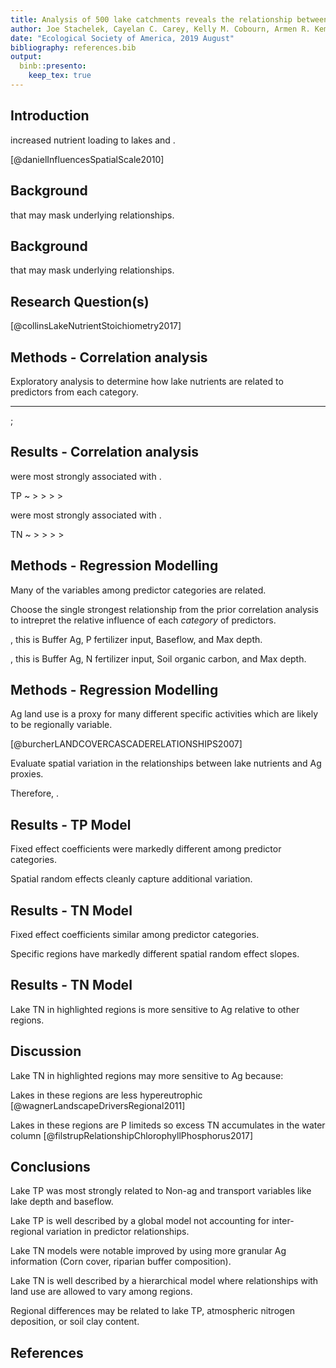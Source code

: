 ```yaml
---
title: Analysis of 500 lake catchments reveals the relationship between crop type, fertilizer and manure inputs and lake nutrient concentrations
author: Joe Stachelek, Cayelan C. Carey, Kelly M. Cobourn, Armen R. Kemanian, Tyler Wagner, Kathleen C. Weathers, Weizhe Weng and Patricia A. Soranno
date: "Ecological Society of America, 2019 August"
bibliography: references.bib
output: 
  binb::presento:
    keep_tex: true
---
```


## Introduction
\small

\alert{Ag land-use is associated with} increased nutrient loading to lakes and \alert{higher nutrient concentrations}.
 
  \begin{figure}
    \includegraphics[width=7cm]{images/daniel_2010.png}
  \end{figure}
 
 \tiny
 [@danielInfluencesSpatialScale2010]
 

## Background
\small

\alert{Ag land-use is an aggregated measure} that may mask underlying relationships.

  \begin{figure}
    \includegraphics[width=11cm]{../../JournalSubmissions/lagos_ag/figures/cdl_vs_nlcd-1.png}
  \end{figure}

## Background
\small

\alert{Ag land-use is an aggregated measure} that may mask underlying relationships.

  \begin{figure}
    \includegraphics[width=11cm]{../../JournalSubmissions/lagos_ag/figures/satellite-1.png}
  \end{figure}

## Research Question(s)
\small

\textbf{Are more granular measures of Ag activity related to lake water quality across hundreds of lakes and their watersheds?}
<!-- \vspace{-1em} -->
\begin{columns}
\begin{column}{0.5\textwidth}
\begin{itemize}[leftmargin=*]
\item \begin{tabular}{cc}
        \raisebox{-.5\height}{\includegraphics[width=0.1\paperwidth]{images/input_key}} & Nutrient inputs
       \end{tabular}
\item \begin{tabular}{cc}
        \raisebox{-.5\height}{\includegraphics[width=0.1\paperwidth]{images/transport_key}} & Nutrient transport
        \end{tabular}
\item \begin{tabular}{cc}
        \raisebox{-.5\height}{\includegraphics[width=0.1\paperwidth]{images/proxy_key}} & Nutrient proxies
        \end{tabular}
\end{itemize}
\end{column}
\begin{column}{0.5\textwidth}
\begin{itemize}[leftmargin=*]
\item \begin{tabular}{cc}
        \raisebox{-.5\height}{\includegraphics[width=0.1\paperwidth]{images/buffer_key}} & Buffer composition
        \end{tabular}
\item \begin{tabular}{cc}
        \raisebox{-.5\height}{\includegraphics[width=0.1\paperwidth]{images/lake_key}} & Lake characteristics
        \end{tabular}
\end{itemize}
\end{column}
\end{columns}

\tiny [@collinsLakeNutrientStoichiometry2017]

## Methods - Correlation analysis
\small

Exploratory analysis to determine how lake nutrients are related to predictors from each category.

\begin{center}
\includegraphics[width=0.85\paperwidth]{images/correlation_diagram.png}
\end{center}

<!-- [**Map**] -->

____

\tikz[overlay,remember picture] \node[opacity=1, at=(current page.center)]{%
  \includegraphics[width=0.9\paperwidth]{../../JournalSubmissions/lagos_ag/figures/dotplot-1}};

## Results - Correlation analysis
\small

\alert{Lake phosphorus concentrations} were most strongly associated with \alert{lake characteristics and measures of watershed nutrient transport}.

TP ~ \raisebox{-.35\height}{\includegraphics[width=0.1\paperwidth]{images/lake_key}} > \raisebox{-.35\height}{\includegraphics[width=0.1\paperwidth]{images/transport_key}} > \raisebox{-.35\height}{\includegraphics[width=0.1\paperwidth]{images/proxy_key}} > \raisebox{-.35\height}{\includegraphics[width=0.1\paperwidth]{images/buffer_key}} > \raisebox{-.35\height}{\includegraphics[width=0.1\paperwidth]{images/input_key}}

\vspace{0.5em}

\alert{Lake nitrogen concentrations} were most strongly associated with \alert{agricultural land use and the composition of riparian buffers}.

TN ~ \raisebox{-.35\height}{\includegraphics[width=0.1\paperwidth]{images/proxy_key}} > \raisebox{-.35\height}{\includegraphics[width=0.1\paperwidth]{images/buffer_key}} > \raisebox{-.35\height}{\includegraphics[width=0.1\paperwidth]{images/input_key}} > \raisebox{-.35\height}{\includegraphics[width=0.1\paperwidth]{images/lake_key}} > \raisebox{-.35\height}{\includegraphics[width=0.1\paperwidth]{images/transport_key}}

## Methods - Regression Modelling
\small

Many of the variables among predictor categories are related.

Choose the single strongest relationship from the prior correlation analysis to intrepret the relative influence of each _category_ of predictors.

\vspace{1em}

\alert{For TP}, this is Buffer Ag, P fertilizer input, Baseflow, and Max depth.

\vspace{0.5em}

\alert{For TN}, this is Buffer Ag, N fertilizer input, Soil organic carbon, and Max depth.

<!-- [**figure**] -->

<!-- Therefore, \alert{we modelled a global relationship between most variables and lake nutrients}. -->

<!-- [**Cartoon model descriptions**] -->

<!-- Why are proxy variables used for spatial random effects? -->

<!-- Which variables were assigned to each category? -->

<!-- Modelling justification from Collins XXXX as well as Filstrup 2018. -->

## Methods - Regression Modelling
\small

Ag land use is a proxy for many different specific activities which are likely to be regionally variable. \par \vspace{-1em}\tiny[@burcherLANDCOVERCASCADERELATIONSHIPS2007]\small

Evaluate spatial variation in the relationships between lake nutrients and Ag proxies.

<!-- ### Assumption 2 -->



\begin{figure}
    \includegraphics[width=11cm]{../../JournalSubmissions/lagos_ag/figures/02_hierarchical_demo-1.png}
  \end{figure}

Therefore, \alert{we modelled the relationship between land use variables and lake nutrients as spatially variable}. 

<!-- Spatial random effects estimates are weighted by sample size. -->
<!-- \vspace{1em} -->

## Results - TP Model 
\small

Fixed effect coefficients were markedly different among predictor categories.

Spatial random effects cleanly capture additional variation.

  \begin{figure}
    \includegraphics[height=5.0cm]{../../JournalSubmissions/lagos_ag/figures/tp_summary-1.png}\hspace{1em}\includegraphics[height=5.0cm]{../../JournalSubmissions/lagos_ag/figures/tp_re-1.png}
  \end{figure}
  
## Results - TN Model 
\small

Fixed effect coefficients similar among predictor categories.

Specific regions have markedly different spatial random effect slopes.

  \begin{figure}
    \includegraphics[height=5.0cm]{../../JournalSubmissions/lagos_ag/figures/tn_summary-1.png}\hspace{1em}\includegraphics[height=5.0cm]{../../JournalSubmissions/lagos_ag/figures/tn_re-1.png}
  \end{figure}
  
## Results - TN Model
\small

Lake TN in highlighted regions is more sensitive to Ag relative to other regions.
\vspace{1em}

\begin{columns}
\column{5.5cm}
  \includegraphics[width=5.5cm]{../../JournalSubmissions/lagos_ag/figures/tn_re_hu4-1.png}
\column{5.5cm}
  \includegraphics[width=5.5cm]{../../JournalSubmissions/lagos_ag/figures/tn_re_compare-1.png}
\end{columns}
  
## Discussion
\small

Lake TN in highlighted regions may more sensitive to Ag because:
\vspace{2em}

Lakes in these regions are less hypereutrophic \tiny[@wagnerLandscapeDriversRegional2011]\small
<!-- 18 percent vs 12 percent -->

Lakes in these regions are P limiteds so excess TN accumulates in the water column \tiny[@filstrupRelationshipChlorophyllPhosphorus2017]\small


## Conclusions
\small

<!-- Both lake TP and lake TN are related to granular measures of Ag activity.  -->

Lake TP was most strongly related to Non-ag and transport variables like lake depth and baseflow. 

Lake TP is well described by a global model not accounting for inter-regional variation in predictor relationships.

\vspace{1em}

Lake TN models were notable improved by using more granular Ag information (Corn cover, riparian buffer composition). 
<!-- The Lake TN models using Corn as a primary landuse variable had higher predictive accuracy than models using row crop cover. -->

<!-- \tiny \small (cite Collins et al. 2017) -->

Lake TN is well described by a hierarchical model where relationships with land use are allowed to vary among regions. 

Regional differences may be related to lake TP, atmospheric nitrogen deposition, or soil clay content.

## References

\tiny
